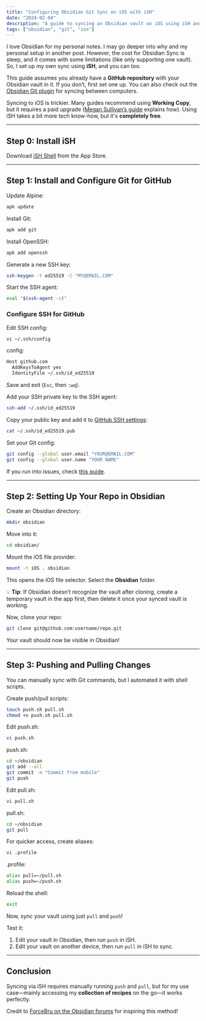 ```yaml
---
title: "Configuring Obsidian Git Sync on iOS with iSH"
date: "2024-02-04"
description: "A guide to syncing an Obsidian vault on iOS using iSH and Git for free."
tags: ["obsidian", "git", "ios"]
---
```


I love Obsidian for my personal notes. I may go deeper into why and my personal setup in another post. However, the cost for Obsidian Sync is steep, and it comes with some limitations (like only supporting one vault). So, I set up my own sync using **iSH**, and you can too.

This guide assumes you already have a **GitHub repository** with your Obsidian vault in it. If you don’t, first set one up. You can also check out the [Obsidian Git plugin](https://publish.obsidian.md/git-doc/Start+here) for syncing between computers.

Syncing to iOS is trickier. Many guides recommend using **Working Copy**, but it requires a paid upgrade ([Megan Sullivan’s guide](https://meganesulli.com/blog/sync-obsidian-vault-iphone-ipad/) explains how). Using iSH takes a bit more tech know-how, but it's **completely free**.

---

## Step 0: Install iSH
Download [iSH Shell](https://apps.apple.com/us/app/ish-shell/id1436902243) from the App Store.

---

## Step 1: Install and Configure Git for GitHub

Update Alpine:
```sh
apk update
```
Install Git:
```sh
apk add git
```
Install OpenSSH:
```sh
apk add openssh
```
Generate a new SSH key:
```sh
ssh-keygen -t ed25519 -C "MY@EMAIL.COM"
```
Start the SSH agent:
```sh
eval "$(ssh-agent -s)"
```

### Configure SSH for GitHub
Edit SSH config:
```sh
vi ~/.ssh/config
```
config:
```sh
Host github.com
  AddKeysToAgent yes
  IdentityFile ~/.ssh/id_ed25519
```
Save and exit (`Esc`, then `:wq`).

Add your SSH private key to the SSH agent:
```sh
ssh-add ~/.ssh/id_ed25519
```
Copy your public key and add it to [GitHub SSH settings](https://github.com/settings/ssh/new):
```sh
cat ~/.ssh/id_ed25519.pub
```
Set your Git config:
```sh
git config --global user.email "YOUR@EMAIL.COM"
git config --global user.name "YOUR NAME"
```
If you run into issues, check [this guide](https://github.com/januszoles/ish/blob/main/README.md#iphone6-github).

---

## Step 2: Setting Up Your Repo in Obsidian
Create an Obsidian directory:
```sh
mkdir obsidian
```
Move into it:
```sh
cd obsidian/
```
Mount the iOS file provider:
```sh
mount -t iOS . obsidian
```
This opens the iOS file selector. Select the **Obsidian** folder.

💡 **Tip**: If Obsidian doesn’t recognize the vault after cloning, create a temporary vault in the app first, then delete it once your synced vault is working.

Now, clone your repo:
```sh
git clone git@github.com:username/repo.git
```
Your vault should now be visible in Obsidian!

---

## Step 3: Pushing and Pulling Changes
You can manually sync with Git commands, but I automated it with shell scripts.

Create push/pull scripts:
```sh
touch push.sh pull.sh
chmod +x push.sh pull.sh
```
Edit push.sh:
```sh
vi push.sh
```
push.sh:
```sh
cd ~/obsidian
git add --all
git commit -m "Commit from mobile"
git push
```
Edit pull.sh:
```sh
vi pull.sh
```
pull.sh:
```sh
cd ~/obsidian
git pull
```
For quicker access, create aliases:
```sh
vi .profile
```
.profile:
```sh
alias pull=~/pull.sh
alias push=~/push.sh
```
Reload the shell:
```sh
exit
```
Now, sync your vault using just `pull` and `push`!

Test it:
1. Edit your vault in Obsidian, then run `push` in iSH.
2. Edit your vault on another device, then run `pull` in iSH to sync.

---

## Conclusion
Syncing via iSH requires manually running `push` and `pull`, but for my use case—mainly accessing my **collection of recipes** on the go—it works perfectly.

Credit to [ForceBru on the Obsidian forums](https://forum.obsidian.md/t/mobile-sync-with-git-on-ios-for-free-using-ish/20861) for inspiring this method!
